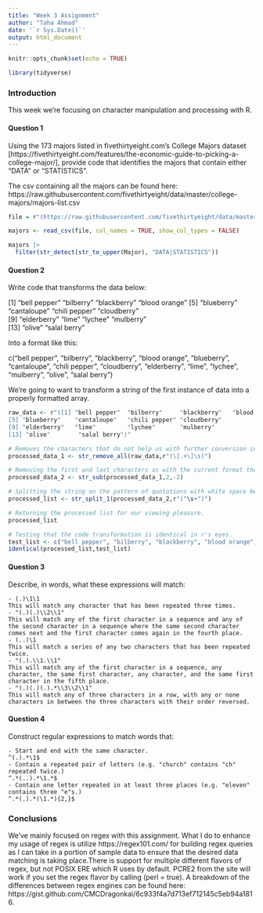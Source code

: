 ---
title: "Week 3 Assignment"
author: "Taha Ahmad"
date: '`r Sys.Date()`'
output: html_document
---

```{r setup, include=FALSE}
knitr::opts_chunk$set(echo = TRUE)
```
```{r package loading, message=FALSE}
library(tidyverse)
```


### Introduction

This week we're focusing on character manipulation and processing with R.

#### Question 1

Using the 173 majors listed in fivethirtyeight.com’s College Majors dataset [https://fivethirtyeight.com/features/the-economic-guide-to-picking-a-college-major/], provide code that identifies the majors that contain either "DATA" or "STATISTICS". 

The csv containing all the majors can be found here: https://raw.githubusercontent.com/fivethirtyeight/data/master/college-majors/majors-list.csv

```{r question 1}
file = r"(https://raw.githubusercontent.com/fivethirtyeight/data/master/college-majors/majors-list.csv)"

majors <- read_csv(file, col_names = TRUE, show_col_types = FALSE)

majors |> 
  filter(str_detect(str_to_upper(Major), "DATA|STATISTICS"))

```

#### Question 2

Write code that transforms the data below:

[1] "bell pepper"  "bilberry"     "blackberry"   "blood orange"
[5] "blueberry"    "cantaloupe"   "chili pepper" "cloudberry"  
[9] "elderberry"   "lime"         "lychee"       "mulberry"    
[13] "olive"        "salal berry"

Into a format like this:

c("bell pepper", "bilberry", "blackberry", "blood orange", "blueberry", "cantaloupe", "chili pepper", "cloudberry", "elderberry", "lime", "lychee", "mulberry", "olive", "salal berry")

We're going to want to transform a string of the first instance of data into a properly formatted array.

```{r question 2}
raw_data <- r"([1] "bell pepper"  "bilberry"     "blackberry"   "blood orange"
[5] "blueberry"    "cantaloupe"   "chili pepper" "cloudberry"  
[9] "elderberry"   "lime"         "lychee"       "mulberry"    
[13] "olive"        "salal berry")"

# Removes the characters that do not help us with further conversion into an array i.e. "[1] ".
processed_data_1 <- str_remove_all(raw_data,r"(\[.+\]\s)")

# Removing the first and last characters as with the current format they will have quotes which we will not split on.
processed_data_2 <- str_sub(processed_data_1,2,-2)

# Splitting the string on the pattern of quotations with white space between them which perfectly matches how the string is structured.
processed_list <- str_split_1(processed_data_2,r"("\s+")")

# Returning the processed list for our viewing pleasure.
processed_list

# Testing that the code transformation is identical in r's eyes.
test_list <- c("bell pepper", "bilberry", "blackberry", "blood orange", "blueberry", "cantaloupe", "chili pepper", "cloudberry", "elderberry", "lime", "lychee", "mulberry", "olive", "salal berry")
identical(processed_list,test_list)
```

#### Question 3

Describe, in words, what these expressions will match:

    - (.)\1\1
    This will match any character that has been repeated three times.
    - "(.)(.)\\2\\1"
    This will match any of the first character in a sequence and any of the second character in a sequence where the same second character comes next and the first character comes again in the fourth place.
    - (..)\1
    This will match a series of any two characters that has been repeated twice.
    - "(.).\\1.\\1"
    This will match any of the first character in a sequence, any character, the same first character, any character, and the same first character in the fifth place.
    - "(.)(.)(.).*\\3\\2\\1"
    This will match any of three characters in a row, with any or none characters in between the three characters with their order reversed.


#### Question 4

Construct regular expressions to match words that:

    - Start and end with the same character.
    ^(.).*\1$
    - Contain a repeated pair of letters (e.g. "church" contains "ch" repeated twice.)
    ^.*(..).*\1.*$
    - Contain one letter repeated in at least three places (e.g. "eleven" contains three "e"s.)
    ^.*(.).*(\1.*){2,}$


### Conclusions

We've mainly focused on regex with this assignment. What I do to enhance my usage of regex is utilize https://regex101.com/ for building regex queries as I can take in a portion of sample data to ensure that the desired data matching is taking place.There is support for multiple different flavors of regex, but not POSIX ERE which R uses by default. PCRE2 from the site will work if you set the regex flavor by calling (perl = true). A breakdown of the differences between regex engines can be found here: https://gist.github.com/CMCDragonkai/6c933f4a7d713ef712145c5eb94a1816.
